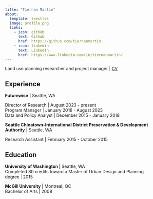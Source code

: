 ```yaml
---
title: "Tiernan Martin"
about:
  template: trestles
  image: profile.png
  links: 
    - icon: github
      text: Github
      href: https://github.com/tiernanmartin
    - icon: linkedin
      text: LinkedIn
      href: https://www.linkedin.com/in/tiernanmartin/
---
```


Land use planning researcher and project manager \| [CV](https://www.linkedin.com/in/tiernanmartin/)

## Experience

**Futurewise** \| Seattle, WA

::: indented-text
Director of Research \| August 2023 - present<br>
Program Manager | January 2018 - August 2023<br>
Data and Policy Analyst \| December 2015 - January 2018
:::

**Seattle Chinatown-International District Preservation & Development Authority** \| Seattle, WA 

::: indented-text
Research Assistant \| February 2015 - October 2015
:::

## Education

**University of Washington** \| Seattle, WA<br>Completed 80 credits toward a Master of Urban Design and Planning degree \| 2015

**McGill University** \| Montreal, QC<br>Bachelor of Arts \| 2008
